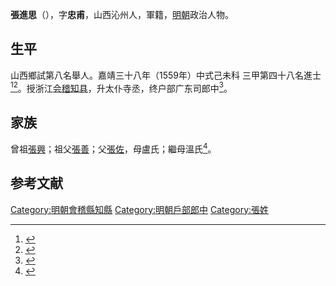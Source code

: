 {{明清人物信息框
| 姓名 = 張進思
| 原名 =
| 圖片名稱= 
| 圖片大小 =
| 圖片說明 = 
| 最高職務 =
| 國家 = 大明 
| 爵位 =
| 籍貫 = 山西沁州
| 族裔 = 
| 字號 = 
| 諡號 =
| 出生日期 = 生年不詳
| 出生地點 = <!---山西沁州--->
| 逝世日期 = 卒年不詳 
| 逝世地點 =
| 墓葬 =
| 配偶 = 
| 親屬 = 
| 出身 =
* 嘉靖三十八年己未科同進士出身
| 經歷 =
| 著作 =  
}}
'''張進思'''（{{bd|？||？|catIdx=}}），字'''忠甫'''，山西沁州人，軍籍，[[明朝|明朝]]政治人物。

== 生平 ==
山西鄉試第八名舉人。嘉靖三十八年（1559年）中式己未科<!---會試第一百五名--->三甲第四十八名進士<ref>{{Cite book|title=《皇明贡举考》卷五|author=[[张朝瑞|张朝瑞]]|publisher=《续修四库全书》史部第828册|year=|isbn=|location=|pages=}}</ref><ref>{{Cite book|title=贡举志五种 上|author=鲁小俊，江俊伟著|publisher=武汉大学出版社|year=2009|isbn=978-7-307-07043-1|location=武汉|pages=}}</ref>。授浙江[[会稽|会稽]][[知县|知县]]，升太仆寺丞，终户部广东司郎中<ref>{{cite news|title=沁县进士名录|url=http://www.dfz.changzhi.gov.cn/960rn.jsp?urltype=news.NewsContentUrl&wbnewsid=232132&wbtreeid=21514|accessdate=2013-08-11|newspaper=长治新闻网|deadurl=yes|archiveurl=https://web.archive.org/web/20130819010906/http://www.dfz.changzhi.gov.cn/960rn.jsp?urltype=news.NewsContentUrl&wbnewsid=232132&wbtreeid=21514|archivedate=2013年8月19日|df=}}</ref>。

== 家族 ==
曾祖[[張興|張興]]；祖父[[張善|張善]]；父[[張佐|張佐]]，母盧氏；繼母溫氏<ref>{{Cite book|title=天一阁藏明代科举录选刊 登科录 点校本|author=龚延明主编|publisher=宁波出版社|year=2016|isbn=978-7-5526-2320-8|location=宁波|pages=|quote=《天一閣藏明代科舉錄選刊.登科錄》之《嘉靖三十八年己未科登科錄》}}</ref>。

==参考文献==
{{reflist}}

{{嘉靖三十八年己未科殿試金榜}}

{{DEFAULTSORT:}}
[[Category:明朝會稽縣知縣|Category:明朝會稽縣知縣]]
[[Category:明朝戶部郎中|Category:明朝戶部郎中]]
[[Category:張姓|Category:張姓]]


{{明朝人物小作品}}
